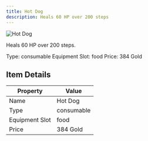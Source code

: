```yaml
---
title: Hot Dog
description: Heals 60 HP over 200 steps
---
```


<div className="flex items-start gap-6 mb-8">
  <div className="flex-shrink-0">
    <img src="/assets/resources/cooking/hotdog.png" alt="Hot Dog" className="w-24 h-24 border rounded-lg" />
  </div>
  <div className="flex-1">
    <div className="space-y-2">
      <p className="text-lg text-muted-foreground">Heals 60 HP over 200 steps.</p>
      <div className="flex flex-wrap gap-4 text-sm">
        <span className="px-2 py-1 bg-green-100 dark:bg-green-900 rounded-md">
          Type: consumable
        </span>
        <span className="px-2 py-1 bg-purple-100 dark:bg-purple-900 rounded-md">
          Equipment Slot: food
        </span>
        <span className="px-2 py-1 bg-yellow-100 dark:bg-yellow-900 rounded-md">
          Price: 384 Gold
        </span>
      </div>
    </div>
  </div>
</div>

## Item Details
| Property | Value |
|----------|-------|
| Name | Hot Dog |
| Type | consumable |
| Equipment Slot | food |
| Price | 384 Gold |

